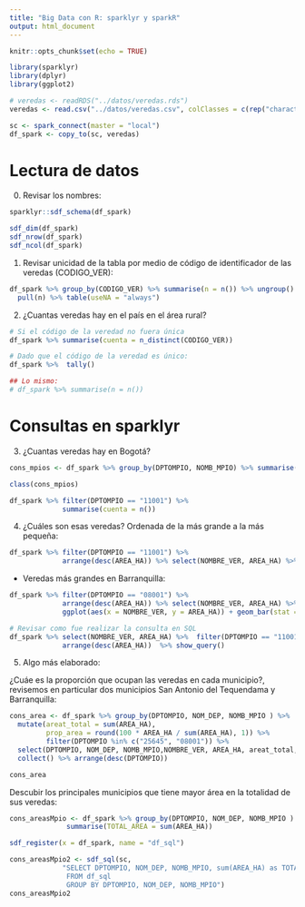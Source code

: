 ---
title: "Big Data con R: sparklyr y sparkR"
output: html_document
---

```{r setup, include=FALSE}
knitr::opts_chunk$set(echo = TRUE)
```

```{r, warning=FALSE, message=FALSE}
library(sparklyr)
library(dplyr)
library(ggplot2)
```

```{r, warning=FALSE, message=FALSE}
# veredas <- readRDS("../datos/veredas.rds")
veredas <- read.csv("../datos/veredas.csv", colClasses = c(rep("character", 7), "numeric"))
```

```{r, message=FALSE, warning=FALSE}
sc <- spark_connect(master = "local")
df_spark <- copy_to(sc, veredas)
```

# Lectura de datos

0.  Revisar los nombres:

```{r}
sparklyr::sdf_schema(df_spark)
```

```{r}
sdf_dim(df_spark)
sdf_nrow(df_spark)
sdf_ncol(df_spark)

```

1.  Revisar unicidad de la tabla por medio de código de identificador de las veredas (CODIGO_VER):

```{r, warning=FALSE, message=FALSE}
df_spark %>% group_by(CODIGO_VER) %>% summarise(n = n()) %>% ungroup() %>% 
  pull(n) %>% table(useNA = "always")
```

2.  ¿Cuantas veredas hay en el país en el área rural?

```{r, warning=FALSE, message=FALSE}
# Si el código de la veredad no fuera única
df_spark %>% summarise(cuenta = n_distinct(CODIGO_VER))
```

```{r, warning=FALSE, message=FALSE}
# Dado que el código de la veredad es único:
df_spark %>%  tally()

## Lo mismo:
# df_spark %>% summarise(n = n())

```

# Consultas en sparklyr

3.  ¿Cuantas veredas hay en Bogotá?

```{r, warning=FALSE, message=FALSE}
cons_mpios <- df_spark %>% group_by(DPTOMPIO, NOMB_MPIO) %>% summarise(cuenta = n_distinct(CODIGO_VER)) %>% collect()
```

```{r, warning=FALSE, message=FALSE}
class(cons_mpios)
```

```{r, warning=FALSE, message=FALSE}
df_spark %>% filter(DPTOMPIO == "11001") %>% 
             summarise(cuenta = n())
```

4.  ¿Cuáles son esas veredas? Ordenada de la más grande a la más pequeña:

```{r, warning=FALSE, message=FALSE}
df_spark %>% filter(DPTOMPIO == "11001") %>% 
             arrange(desc(AREA_HA)) %>% select(NOMBRE_VER, AREA_HA) %>% head()
```

-   Veredas más grandes en Barranquilla:

```{r, warning=FALSE, message=FALSE}
df_spark %>% filter(DPTOMPIO == "08001") %>% 
             arrange(desc(AREA_HA)) %>% select(NOMBRE_VER, AREA_HA) %>% # collect() %>% 
             ggplot(aes(x = NOMBRE_VER, y = AREA_HA)) + geom_bar(stat = "identity")  + theme_bw()
```

```{r, warning=FALSE, message=FALSE}
# Revisar como fue realizar la consulta en SQL
df_spark %>% select(NOMBRE_VER, AREA_HA) %>%  filter(DPTOMPIO == "11001") %>% 
             arrange(desc(AREA_HA))  %>% show_query()
```

5.  Algo más elaborado:

¿Cuáe es la proporción que ocupan las veredas en cada municipio?, revisemos en particular dos municipios San Antonio del Tequendama y Barranquilla:

```{r, warning=FALSE, message=FALSE}
cons_area <- df_spark %>% group_by(DPTOMPIO, NOM_DEP, NOMB_MPIO ) %>% 
  mutate(areat_total = sum(AREA_HA),
         prop_area = round(100 * AREA_HA / sum(AREA_HA), 1)) %>% 
         filter(DPTOMPIO %in% c("25645", "08001")) %>%  
  select(DPTOMPIO, NOM_DEP, NOMB_MPIO,NOMBRE_VER, AREA_HA, areat_total, prop_area) %>%
  collect() %>% arrange(desc(DPTOMPIO)) 
```

```{r}
cons_area
```

Descubir los principales municipios que tiene mayor área en la totalidad de sus veredas:

```{r, warning=FALSE, message=FALSE}
cons_areasMpio <- df_spark %>% group_by(DPTOMPIO, NOM_DEP, NOMB_MPIO ) %>% 
              summarise(TOTAL_AREA = sum(AREA_HA))
```

```{r, warning=FALSE, message=FALSE}
sdf_register(x = df_spark, name = "df_sql")
```

```{r, warning=FALSE, message=FALSE}
cons_areasMpio2 <- sdf_sql(sc,
             "SELECT DPTOMPIO, NOM_DEP, NOMB_MPIO, sum(AREA_HA) as TOTAL_AREA
              FROM df_sql 
              GROUP BY DPTOMPIO, NOM_DEP, NOMB_MPIO")
cons_areasMpio2
```
